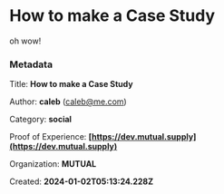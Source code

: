 # How to make a Case Study

oh wow!


### Metadata

Title: **How to make a Case Study**

Author: **caleb** (caleb@me.com)

Category: **social**

Proof of Experience: **[https://dev.mutual.supply](https://dev.mutual.supply)**

Organization: **MUTUAL**

Created: **2024-01-02T05:13:24.228Z**



